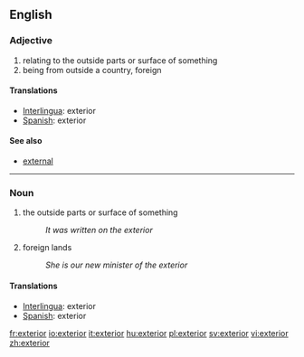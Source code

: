 ==English==

=== Adjective ===
# relating to the outside parts or surface of something
# being from outside a country, foreign

==== Translations ====
*[[Interlingua]]: exterior
*[[Spanish]]: exterior

==== See also ====
*[[external]]

----

=== Noun ===
# the outside parts or surface of something
#:''It was written on the exterior''
# foreign lands
#:''She is our new minister of the exterior''

==== Translations ====
*[[Interlingua]]: exterior
*[[Spanish]]: exterior

[[fr:exterior]]
[[io:exterior]]
[[it:exterior]]
[[hu:exterior]]
[[pl:exterior]]
[[sv:exterior]]
[[vi:exterior]]
[[zh:exterior]]